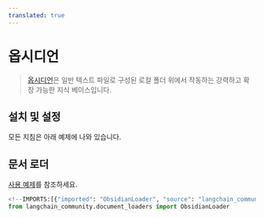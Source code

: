 ```yaml
---
translated: true
---
```


# 옵시디언

>[옵시디언](https://obsidian.md/)은 일반 텍스트 파일로 구성된 로컬 폴더 위에서 작동하는 강력하고 확장 가능한 지식 베이스입니다.

## 설치 및 설정

모든 지침은 아래 예제에 나와 있습니다.

## 문서 로더

[사용 예제](/docs/integrations/document_loaders/obsidian)를 참조하세요.

```python
<!--IMPORTS:[{"imported": "ObsidianLoader", "source": "langchain_community.document_loaders", "docs": "https://api.python.langchain.com/en/latest/document_loaders/langchain_community.document_loaders.obsidian.ObsidianLoader.html", "title": "Obsidian"}]-->
from langchain_community.document_loaders import ObsidianLoader
```
